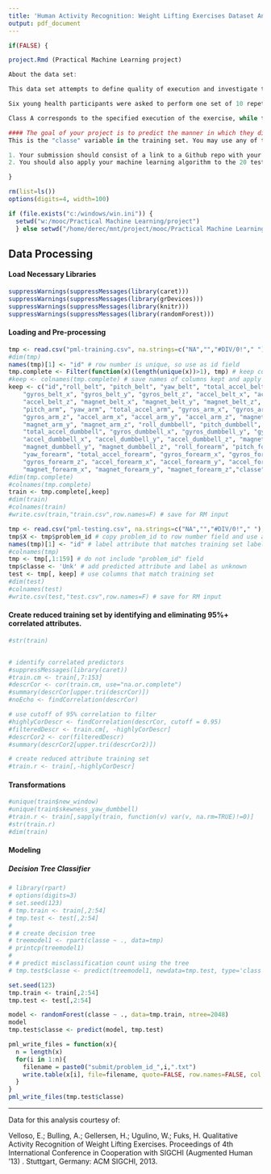 ```yaml
---
title: 'Human Activity Recognition: Weight Lifting Exercises Dataset Analysis'
output: pdf_document
---
```


```r
if(FALSE) {

project.Rmd (Practical Machine Learning project)

About the data set:

This data set attempts to define quality of execution and investigate three aspects that pertain to qualitative activity recognition: the problem of specifying correct execution, the automatic and robust detection of execution mistakes, and how to provide feedback on the quality of execution to the user. This data set utilizes the on-body sensing approach.

Six young health participants were asked to perform one set of 10 repetitions of the Unilateral Dumbbell Biceps Curl in five different fashions: exactly according to the specification (Class A), throwing the elbows to the front (Class B), lifting the dumbbell only halfway (Class C), lowering the dumbbell only halfway (Class D) and throwing the hips to the front (Class E).

Class A corresponds to the specified execution of the exercise, while the other 4 classes correspond to common mistakes. Participants were supervised by an experienced weight lifter to make sure the execution complied to the manner they were supposed to simulate. The exercises were performed by six male participants aged between 20-28 years, with little weight lifting experience. We made sure that all participants could easily simulate the mistakes in a safe and controlled manner by using a relatively light dumbbell (1.25kg).

#### The goal of your project is to predict the manner in which they did the exercise. 
This is the "classe" variable in the training set. You may use any of the other variables to predict with. You should create a report describing how you built your model, how you used cross validation, what you think the expected out of sample error is, and why you made the choices you did. You will also use your prediction model to predict 20 different test cases. 

1. Your submission should consist of a link to a Github repo with your R markdown and compiled HTML file describing your analysis. Please constrain the text of the writeup to < 2000 words and the number of figures to be less than 5. It will make it easier for the graders if you submit a repo with a gh-pages branch so the HTML page can be viewed online.
2. You should also apply your machine learning algorithm to the 20 test cases available in the test data above. Please submit your predictions in appropriate format to the programming assignment for automated grading. See the programming assignment for additional details. 

}
```

```r
rm(list=ls())
options(digits=4, width=100)

if (file.exists("c:/windows/win.ini")) {
  setwd("w:/mooc/Practical Machine Learning/project") 
  } else setwd("/home/derec/mnt/project/mooc/Practical Machine Learning/project") 
```

## Data Processing


#### Load Necessary Libraries

```r
suppressWarnings(suppressMessages(library(caret)))
suppressWarnings(suppressMessages(library(grDevices)))
suppressWarnings(suppressMessages(library(knitr)))
suppressWarnings(suppressMessages(library(randomForest)))
```

#### Loading and Pre-processing

```r
tmp <- read.csv("pml-training.csv", na.strings=c("NA","","#DIV/0!"," "), stringsAsFactors=T)
#dim(tmp)
names(tmp)[1] <- "id" # row number is unique, so use as id field
tmp.complete <- Filter(function(x)(length(unique(x))>1), tmp) # keep columns with > 1 unique value
#keep <- colnames(tmp.complete) # save names of columns kept and apply to test set
keep <- c("id","roll_belt", "pitch_belt", "yaw_belt", "total_accel_belt", 
    "gyros_belt_x", "gyros_belt_y", "gyros_belt_z", "accel_belt_x", "accel_belt_y", 
    "accel_belt_z", "magnet_belt_x", "magnet_belt_y", "magnet_belt_z", "roll_arm", 
    "pitch_arm", "yaw_arm", "total_accel_arm", "gyros_arm_x", "gyros_arm_y", 
    "gyros_arm_z", "accel_arm_x", "accel_arm_y", "accel_arm_z", "magnet_arm_x", 
    "magnet_arm_y", "magnet_arm_z", "roll_dumbbell", "pitch_dumbbell", "yaw_dumbbell", 
    "total_accel_dumbbell", "gyros_dumbbell_x", "gyros_dumbbell_y", "gyros_dumbbell_z", 
    "accel_dumbbell_x", "accel_dumbbell_y", "accel_dumbbell_z", "magnet_dumbbell_x", 
    "magnet_dumbbell_y", "magnet_dumbbell_z", "roll_forearm", "pitch_forearm", 
    "yaw_forearm", "total_accel_forearm", "gyros_forearm_x", "gyros_forearm_y", 
    "gyros_forearm_z", "accel_forearm_x", "accel_forearm_y", "accel_forearm_z", 
    "magnet_forearm_x", "magnet_forearm_y", "magnet_forearm_z","classe")
#dim(tmp.complete)
#colnames(tmp.complete)
train <- tmp.complete[,keep]
#dim(train)
#colnames(train)
#write.csv(train,"train.csv",row.names=F) # save for RM input

tmp <- read.csv("pml-testing.csv", na.strings=c("NA","","#DIV/0!"," "), stringsAsFactors=T)
tmp$X <- tmp$problem_id # copy problem_id to row number field and use as id
names(tmp)[1] <- "id" # label attribute that matches training set label name
#colnames(tmp)
tmp <- tmp[,1:159] # do not include "problem_id" field
tmp$classe <- 'Unk' # add predicted attribute and label as unknown
test <- tmp[, keep] # use columns that match training set
#dim(test)
#colnames(test)
#write.csv(test,"test.csv",row.names=F) # save for RM input
```


#### Create reduced training set by identifying and eliminating 95%+ correlated attributes.
```r
#str(train)


# identify correlated predictors
#suppressMessages(library(caret))
#train.cm <- train[,7:153]
#descrCor <- cor(train.cm, use="na.or.complete")
#summary(descrCor[upper.tri(descrCor)])
#noEcho <- findCorrelation(descrCor)

# use cutoff of 95% correlation to filter
#highlyCorDescr <- findCorrelation(descrCor, cutoff = 0.95)
#filteredDescr <- train.cm[, -highlyCorDescr]
#descrCor2 <- cor(filteredDescr)
#summary(descrCor2[upper.tri(descrCor2)])

# create reduced attribute training set
#train.r <- train[,-highlyCorDescr]
```

#### Transformations

```r
#unique(train$new_window)
#unique(train$skewness_yaw_dumbbell)
#train.r <- train[,sapply(train, function(v) var(v, na.rm=TRUE)!=0)]
#str(train.r)
#dim(train)
```

#### Modeling

##### Decision Tree Classifier
```r
# library(rpart)
# options(digits=3)
# set.seed(123)
# tmp.train <- train[,2:54]
# tmp.test <- test[,2:54]
# 
# # create decision tree
# treemodel1 <- rpart(classe ~ ., data=tmp)
# printcp(treemodel1)
# 
# # predict misclassification count using the tree
# tmp.test$classe <- predict(treemodel1, newdata=tmp.test, type='class')
```


```r
set.seed(123)
tmp.train <- train[,2:54]
tmp.test <- test[,2:54]

model <- randomForest(classe ~ ., data=tmp.train, ntree=2048)
model
tmp.test$classe <- predict(model, tmp.test)
```


```r
pml_write_files = function(x){
  n = length(x)
  for(i in 1:n){
    filename = paste0("submit/problem_id_",i,".txt")
    write.table(x[i], file=filename, quote=FALSE, row.names=FALSE, col.names=FALSE)
  }
}
pml_write_files(tmp.test$classe)
```

------------------------------------------------------------------------------------

Data for this analysis courtesy of:

Velloso, E.; Bulling, A.; Gellersen, H.; Ugulino, W.; Fuks, H. Qualitative Activity Recognition of Weight Lifting Exercises. Proceedings of 4th International Conference in Cooperation with SIGCHI (Augmented Human '13) . Stuttgart, Germany: ACM SIGCHI, 2013. 